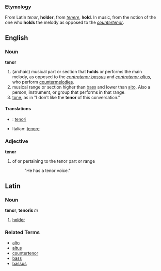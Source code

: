 ===Etymology===
From Latin ''tenor'', '''holder''', from ''[[tenere]]'', '''hold'''.  In music, from the notion of the one who '''holds''' the melody as opposed to the ''[[countertenor]]''.

==English==

===Noun===
'''tenor'''

# (archaic) musical part or section that '''holds''' or performs the main melody, as opposed to the ''[[contratenor bassus]]'' and ''[[contratenor altus]]'', who perform [[countermelodies]].
# musical range or section higher than [[bass]] and lower than [[alto]].  Also a person, instrument, or group that performs in that range.
# [[tone]], as in "I don't like the '''tenor''' of this conversation."

====Translations====
*{{msg:fi}}: [[tenori]]
*Italian:  [[tenore]]

===Adjective===
'''tenor'''

# of or pertaining to the tenor part or range
#: "He has a tenor voice."

==Latin==
===Noun===
'''tenor''', '''tenoris''' ''m''

# [[holder]]

===Related Terms===
*[[alto]]
*[[altus]]
*[[countertenor]]
*[[bass]]
*[[bassus]]